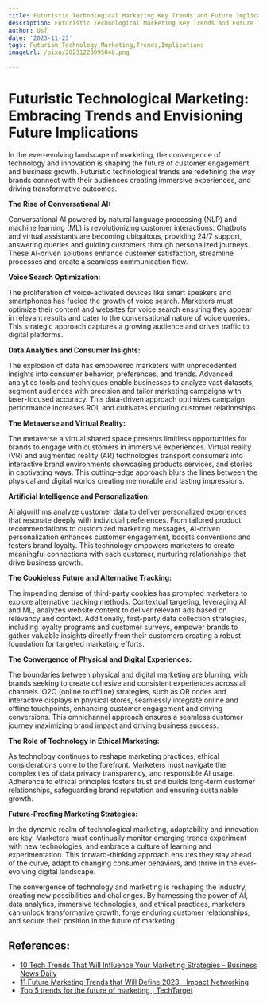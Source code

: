 ```yaml
---
title: Futuristic Technological Marketing Key Trends and Future Implications
description: Futuristic Technological Marketing Key Trends and Future Implications
author: Usf
date: '2023-11-23'
tags: Futurism,Technology,Marketing,Trends,Implications
imageUrl: /pixa/20231223095846.png

---
```

# Futuristic  Technological Marketing: Embracing  Trends and Envisioning Future Implications

In the ever-evolving  landscape of marketing, the convergence of technology and innovation is shaping the future of  customer engagement and business growth. Futuristic technological trends  are redefining the  way brands connect  with their  audiences creating immersive experiences, and driving transformative outcomes.

**The Rise of Conversational AI:**

Conversational AI powered  by  natural language processing (NLP) and machine learning (ML) is revolutionizing customer interactions. Chatbots and virtual assistants  are becoming ubiquitous, providing 24/7 support, answering queries and guiding customers through personalized journeys. These AI-driven solutions enhance customer satisfaction,  streamline processes  and create a  seamless communication flow.

**Voice Search Optimization:**

The proliferation of voice-activated devices like smart speakers and smartphones has fueled the growth of voice search.  Marketers must optimize their content and websites for voice search ensuring they  appear in relevant results and cater to the conversational nature of voice queries. This strategic  approach  captures a growing audience and drives traffic to digital platforms.

**Data Analytics and Consumer Insights:**

The explosion of data has empowered  marketers with unprecedented insights into consumer behavior, preferences, and trends. Advanced analytics tools and techniques enable businesses to analyze vast datasets, segment audiences with precision and tailor marketing campaigns with laser-focused accuracy. This data-driven approach optimizes campaign performance increases ROI, and cultivates enduring customer relationships.

**The Metaverse  and Virtual Reality:**

The metaverse  a  virtual shared space presents limitless opportunities for brands to engage with customers in immersive experiences. Virtual reality (VR) and augmented reality (AR) technologies transport  consumers into interactive brand  environments showcasing products services,  and stories in captivating ways. This cutting-edge approach blurs the lines between the physical and digital worlds creating memorable and lasting impressions.

**Artificial Intelligence and Personalization:**

AI algorithms analyze customer data to deliver personalized experiences that resonate deeply with individual preferences. From tailored product recommendations to customized marketing messages, AI-driven personalization  enhances customer engagement, boosts conversions and fosters  brand loyalty. This technology empowers marketers to create meaningful  connections with each customer, nurturing relationships that  drive business growth.

**The Cookieless Future and Alternative Tracking:**

The impending demise of third-party cookies has prompted marketers  to explore alternative tracking methods. Contextual targeting, leveraging AI and  ML, analyzes website content to deliver relevant ads based on relevancy and context. Additionally, first-party data collection strategies, including  loyalty programs and customer surveys, empower brands to gather valuable insights directly from their  customers  creating a robust foundation for targeted  marketing efforts.

**The Convergence of Physical and Digital Experiences:**

The boundaries between physical and digital marketing are blurring, with  brands seeking to create cohesive  and consistent experiences across all channels. O2O (online to offline)  strategies, such  as QR codes and interactive displays in physical stores, seamlessly integrate online and offline touchpoints, enhancing customer engagement and driving conversions. This omnichannel approach ensures a seamless customer journey maximizing brand impact and  driving business success.

**The Role  of Technology in  Ethical Marketing:**

As technology continues to  reshape marketing practices, ethical considerations come to the forefront. Marketers must navigate the complexities of data  privacy transparency, and responsible AI usage. Adherence to ethical principles fosters trust and builds long-term customer relationships, safeguarding brand reputation and ensuring sustainable growth.

**Future-Proofing Marketing Strategies:**

In the  dynamic realm of  technological marketing, adaptability and innovation are key. Marketers  must continually monitor emerging trends experiment with new technologies, and  embrace a  culture of learning and experimentation. This  forward-thinking approach ensures they stay ahead of the curve,  adapt to  changing consumer behaviors, and thrive in the  ever-evolving digital landscape.

The convergence of technology and marketing is reshaping the industry, creating  new possibilities and  challenges. By harnessing the power of AI, data analytics, immersive technologies, and ethical  practices,  marketers can unlock transformative  growth, forge  enduring customer relationships,  and secure their position in the future of marketing.

## References:
- [10 Tech Trends That Will Influence Your Marketing Strategies - Business News Daily](https://www.businessnewsdaily.com/8564-future-of-marketing.html)
- [11 Future Marketing Trends that Will Define 2023 - Impact Networking](https://www.impactmybiz.com/blog/future-marketing-trends/)
- [Top 5 trends for the future of marketing | TechTarget](https://www.techtarget.com/searchcustomerexperience/feature/Top-5-trends-for-the-future-of-marketing)
